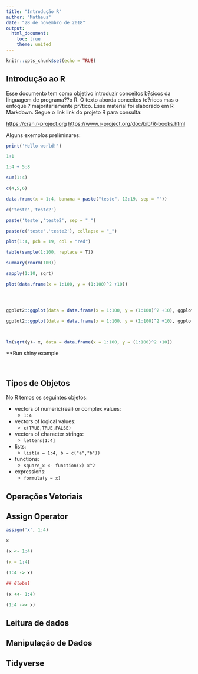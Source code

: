 ```yaml
---
title: "Introdução R"
author: "Matheus"
date: "28 de novembro de 2018"
output: 
  html_document:
    toc: true
    theme: united
---
```


```r
knitr::opts_chunk$set(echo = TRUE)
```

## Introdução ao R

Esse documento tem como objetivo introduzir conceitos b?sicos da linguagem de programa??o R. O texto aborda conceitos te?ricos mas o enfoque ? majoritariamente pr?tico. Esse material foi elaborado em R Markdown. Segue o link link do projeto R para consulta:

<https://cran.r-project.org>
<https://www.r-project.org/doc/bib/R-books.html>

Alguns exemplos preliminares:
```r
print('Hello world!')

1+1

1:4 + 5:8

sum(1:4)

c(4,5,6)

data.frame(x = 1:4, banana = paste("teste", 12:19, sep = ""))

c('teste','teste2')

paste('teste','teste2', sep = "_")

paste(c('teste','teste2'), collapse = "_")

plot(1:4, pch = 19, col = "red")

table(sample(1:100, replace = T))

summary(rnorm(100))

sapply(1:10, sqrt)

plot(data.frame(x = 1:100, y = (1:100)^2 +10))




ggplot2::ggplot(data = data.frame(x = 1:100, y = (1:100)^2 +10), ggplot2::aes(x= x, y= y)) + ggplot2::geom_point() + ggplot2::stat_smooth(method = "lm") +  ggplot2::stat_smooth(method = "loess")

ggplot2::ggplot(data = data.frame(x = 1:100, y = (1:100)^2 +10), ggplot2::aes(x= x, y= y)) + ggplot2::geom_point() +  ggplot2::stat_smooth(method = "loess")



lm(sqrt(y)~ x, data = data.frame(x = 1:100, y = (1:100)^2 +10))


```

**Run shiny example


<br>

## Tipos de Objetos

No R temos os seguintes objetos:

* vectors of numeric(real) or complex values: 
    + ` 1:4`

* vectors of logical values: 
    + `c(TRUE,TRUE,FALSE)`

* vectors of character strings:
    + `letters[1:4]`
* lists:
    + `list(a = 1:4, b = c("a","b"))`

* functions:
    + `square_x <- function(x) x^2`

* expressions:
    + `formula(y ~ x)`


## Operações Vetoriais

## Assign Operator

```r
assign('x', 1:4)

x

(x <- 1:4)

(x = 1:4)

(1:4 -> x)

## Global

(x <<- 1:4)

(1:4 ->> x)

```


## Leitura de dados

## Manipulação de Dados

## Tidyverse
